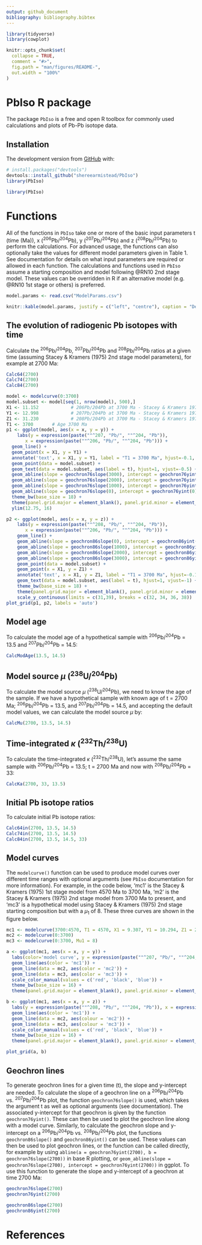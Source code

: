 ```yaml
---
output: github_document
bibliography: bibliography.bibtex
---
```


<!-- README.md is generated from README.Rmd. Please edit that file -->

```r
library(tidyverse)
library(cowplot)
```

```r
knitr::opts_chunk$set(
  collapse = TRUE,
  comment = "#>",
  fig.path = "man/figures/README-",
  out.width = "100%"
)
```

# PbIso R package

<!-- badges: start -->
<!-- badges: end -->

The package `PbIso` is a free and open R toolbox for commonly used calculations and plots of Pb-Pb isotope data.

## Installation

The development version from [GitHub](https://github.com/) with:

``` r
# install.packages("devtools")
devtools::install_github("shereearmistead/PbIso")
library(PbIso)
```

```r
library(PbIso)
```
#	Functions {#calcs}

All of the functions in `PbIso` take one or more of the basic input parameters t (time (Ma)), x (^206^Pb/^204^Pb), y (^207^Pb/^204^Pb) and z (^208^Pb/^204^Pb) to perform the calculations. For advanced usage, the functions can also optionally take the values for different model parameters given in Table 1. See documentation for details on what input parameters are required or allowed in each function. The calculations and functions used in `PbIso` assume a starting composition and model following @RN10 2nd stage model. These values can be overridden in R if an alternative model (e.g. @RN10 1st stage or others) is preferred. 


```r
model.params <- read.csv("ModelParams.csv")

knitr::kable(model.params, justify = c("left", "centre"), caption = "Default model parameters used in `PbIso` functions. These can be manually changed if an alternative model is preferred.", "pipe", escape = FALSE)
```

## The evolution of radiogenic Pb isotopes with time {#basiccalcs}

Calculate the ^206^Pb/^204^Pb, ^207^Pb/^204^Pb and ^208^Pb/^204^Pb ratios at a given time (assuming Stacey & Kramers (1975) 2nd stage model parameters), for example at 2700 Ma:

```r
Calc64(2700)
Calc74(2700)
Calc84(2700)
```

```r
model <- modelcurve(0:3700)
model.subset <- model[seq(1, nrow(model), 500),]
X1 <- 11.152            # 206Pb/204Pb at 3700 Ma - Stacey & Kramers 1975
Y1 <- 12.998            # 207Pb/204Pb at 3700 Ma - Stacey & Kramers 1975
Z1 <- 31.230            # 208Pb/204Pb at 3700 Ma - Stacey & Kramers 1975
T1 <- 3700       # Age 3700 Ma
p1 <- ggplot(model, aes(x = x, y = y)) +
    labs(y = expression(paste(""^207, "Pb/", ""^204, "Pb")), 
       x = expression(paste(""^206, "Pb/", ""^204, "Pb"))) +
  geom_line() +
  geom_point(x = X1, y = Y1) +
  annotate('text', x = X1, y = Y1, label = "T1 = 3700 Ma", hjust=-0.1, vjust=0.75) +
  geom_point(data = model.subset) +
  geom_text(data = model.subset, aes(label = t), hjust=1, vjust=-0.5) +
  geom_abline(slope = geochron76slope(3000), intercept = geochron76yint(3000), linetype = 2) +
  geom_abline(slope = geochron76slope(2000), intercept = geochron76yint(2000), linetype = 2) +
  geom_abline(slope = geochron76slope(1000), intercept = geochron76yint(1000), linetype = 2) +
  geom_abline(slope = geochron76slope(0), intercept = geochron76yint(0), linetype = 2) +
  theme_bw(base_size = 18) +
  theme(panel.grid.major = element_blank(), panel.grid.minor = element_blank()) +
  ylim(12.75, 16)

p2 <- ggplot(model, aes(x = x, y = z)) +
    labs(y = expression(paste(""^208, "Pb/", ""^204, "Pb")), 
       x = expression(paste(""^206, "Pb/", ""^204, "Pb"))) +
    geom_line() +
    geom_abline(slope = geochron86slope(0), intercept = geochron86yint(0), linetype = 2) +
    geom_abline(slope = geochron86slope(1000), intercept = geochron86yint(1000), linetype = 2) +
    geom_abline(slope = geochron86slope(2000), intercept = geochron86yint(2000), linetype = 2) +
    geom_abline(slope = geochron86slope(3000), intercept = geochron86yint(3000), linetype = 2) +
    geom_point(data = model.subset) +
    geom_point(x = X1, y = Z1) +
    annotate('text', x = X1, y = Z1, label = "T1 = 3700 Ma", hjust=-0.1, vjust=0.75) +
    geom_text(data = model.subset, aes(label = t), hjust=1, vjust=-1) +
    theme_bw(base_size = 18) +
    theme(panel.grid.major = element_blank(), panel.grid.minor = element_blank()) +
    scale_y_continuous(limits = c(31,39), breaks = c(32, 34, 36, 38))
plot_grid(p1, p2, labels = 'auto')
```
## Model age

To calculate the model age of a hypothetical sample with ^206^Pb/^204^Pb = 13.5 and ^207^Pb/^204^Pb = 14.5: 
```r
CalcModAge(13.5, 14.5)
```

##	Model source $\mu$ (^238^U/^204^Pb)

To calculate the model source $\mu$ (^238^U/^204^Pb), we need to know the age of the sample. If we have a hypothetical sample with known age of t = 2700 Ma; ^206^Pb/^204^Pb = 13.5, and ^207^Pb/^204^Pb = 14.5, and accepting the default model values, we can calculate the model source $\mu$ by:

```r
CalcMu(2700, 13.5, 14.5)
```

##	Time-integrated $\kappa$ (^232^Th/^238^U) {#kappa}

To calculate the time-integrated $\kappa$ (^232^Th/^238^U), let's assume the same sample with ^206^Pb/^204^Pb = 13.5; t = 2700 Ma and now with ^208^Pb/^204^Pb = 33:

```r
CalcKa(2700, 33, 13.5)
```

## Initial Pb isotope ratios {#initial}
To calculate initial Pb isotope ratios:

```r
Calc64in(2700, 13.5, 14.5)
Calc74in(2700, 13.5, 14.5)
Calc84in(2700, 13.5, 14.5, 33)
```

## Model curves {#modelcurves}

The `modelcurve()` function can be used to produce model curves over different time ranges with optional arguments (see `PbIso` documentation for more information). For example, in the code below, 'mc1' is the Stacey & Kramers (1975) 1st stage model from 4570 Ma to 3700 Ma, 'm2' is the Stacey & Kramers (1975) 2nd stage model from 3700 Ma to present, and 'mc3' is a hypothetical model using Stacey & Kramers (1975) 2nd stage starting composition but with a $\mu_1$ of 8. These three curves are shown in the figure below.

```r
mc1 <- modelcurve(3700:4570, T1 = 4570, X1 = 9.307, Y1 = 10.294, Z1 = 29.487, W1 = 33.21, Mu1 = 7.19)
mc2 <- modelcurve(0:3700)
mc3 <- modelcurve(0:3700, Mu1 = 8)
```

```r

a <- ggplot(mc1, aes(x = x, y = y)) +
  labs(color='model curve', y = expression(paste(""^207, "Pb/", ""^204, "Pb")), x = expression(paste(""^206, "Pb/", ""^204, "Pb"))) +
  geom_line(aes(color = 'mc1')) +
  geom_line(data = mc2, aes(color = 'mc2')) +
  geom_line(data = mc3, aes(color = 'mc3')) +
  scale_color_manual(values = c('red', 'black', 'blue')) +
  theme_bw(base_size = 16) +
  theme(panel.grid.major = element_blank(), panel.grid.minor = element_blank(), legend.position = c(0.7,0.3)) 

b <- ggplot(mc1, aes(x = x, y = z)) +
  labs(y = expression(paste(""^208, "Pb/", ""^204, "Pb")), x = expression(paste(""^206, "Pb/", ""^204, "Pb"))) +
  geom_line(aes(color = 'mc1')) +
  geom_line(data = mc2, aes(colour = 'mc2')) +
  geom_line(data = mc3, aes(colour = 'mc3')) +
  scale_color_manual(values = c('red', 'black', 'blue')) +
  theme_bw(base_size = 16) +
  theme(panel.grid.major = element_blank(), panel.grid.minor = element_blank(), legend.position='none')

plot_grid(a, b)
```

## Geochron lines

To generate geochron lines for a given time (t), the slope and y-intercept are needed. To calculate the slope of a geochron line on a ^206^Pb/^204^Pb vs. ^207^Pb/^204^Pb plot, the function `geochron76slope()` is used, which takes the argument t as well as optional arguments (see documentation). The associated y-intercept for that geochron is given by the function `geochron76yint()`. These can then be used to plot the geochron line along with a model curve. Similarly, to calculate the geochron slope and y-intercept on a ^206^Pb/^204^Pb vs. ^208^Pb/^204^Pb plot, the functions `geochron86slope()` and `geochron86yint()` can be used. These values can then be used to plot geochron lines, or the function can be called directly, for example by using `abline(a = geochron76yint(2700), b = geochron76slope(2700))` in base R plotting, or `geom_abline(slope = geochron76slope(2700), intercept = geochron76yint(2700))` in ggplot. To use this function to generate the slope and y-intercept of a geochron at time 2700 Ma:

```r
geochron76slope(2700)
geochron76yint(2700)
```

```r
geochron86slope(2700)
geochron86yint(2700)
```

# References
